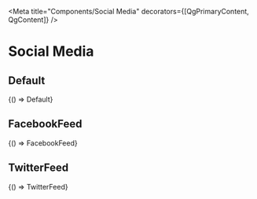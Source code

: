 


<Meta title="Components/Social Media" decorators={[QgPrimaryContent, QgContent]} />

# Social Media

## Default

<Canvas withSource="open">
  <Story name="Default" parameters={getDecoratedParameters(Default)}>
    {() => Default}
  </Story>
</Canvas>

## FacebookFeed

<Canvas withSource="open">
  <Story
    name="FacebookFeed"
    parameters={{ ...getDecoratedParameters(Default), chromatic: { disableSnapshot: true } }}
  >
    {() => FacebookFeed}
  </Story>
</Canvas>

## TwitterFeed

<Canvas withSource="open">
  <Story
    name="TwitterFeed"
    parameters={{ ...getDecoratedParameters(Default), chromatic: { disableSnapshot: true } }}
  >
    {() => TwitterFeed}
  </Story>
</Canvas>
